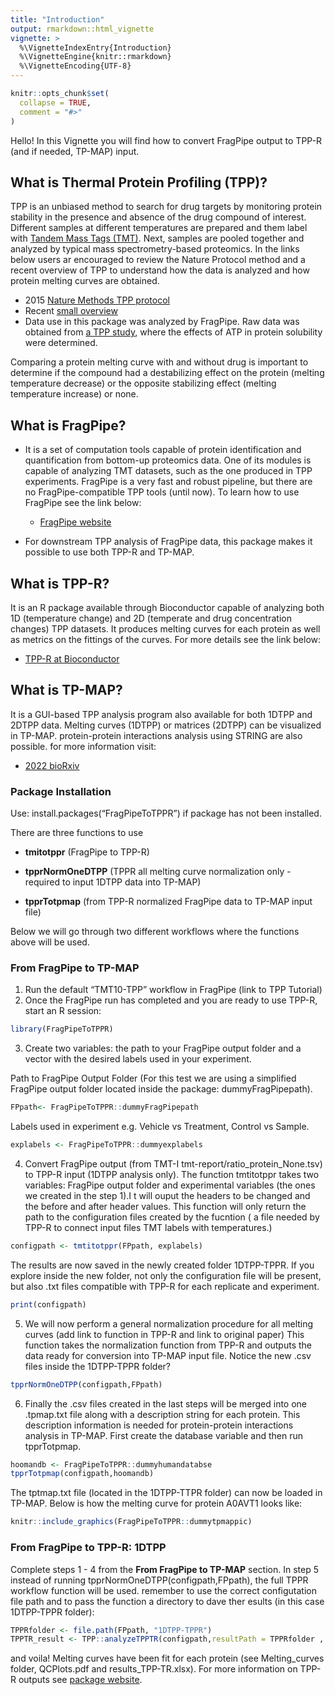 ```yaml
---
title: "Introduction"
output: rmarkdown::html_vignette
vignette: >
  %\VignetteIndexEntry{Introduction}
  %\VignetteEngine{knitr::rmarkdown}
  %\VignetteEncoding{UTF-8}
---
```


```r
knitr::opts_chunk$set(
  collapse = TRUE,
  comment = "#>"
)

```
Hello! In this Vignette you will find how to convert FragPipe output to TPP-R (and if needed, TP-MAP) input.


## What is Thermal Protein Profiling (TPP)?
TPP is an unbiased method to search for drug targets by monitoring protein stability in the presence and absence of the drug compound of interest. Different samples at different temperatures are prepared and them label with [Tandem Mass Tags (TMT)](https://pubs.acs.org/doi/10.1021/ac0262560). Next, samples are pooled together and analyzed by typical mass spectrometry-based proteomics. In the links below users ar encouraged to review the Nature Protocol method and a recent overview of TPP to understand how the data is analyzed and how protein melting curves are obtained. 

  - 2015 [Nature Methods TPP protocol](https://www.nature.com/articles/nprot.2015.101)
  - Recent [small overview](https://pubmed.ncbi.nlm.nih.gov/36368297/)
  - Data use in this package was analyzed by FragPipe. Raw data was obtained from [a TPP study](https://www.nature.com/articles/s41467-019-09107-y), where the effects of ATP in protein solubility were determined.     
  
Comparing a protein melting curve with and without drug is important to determine if the compound had a destabilizing effect on the protein (melting temperature decrease) or the opposite stabilizing effect (melting temperature increase) or none.

## What is FragPipe?
- It is a set of computation tools capable of protein identification and quantification from bottom-up proteomics data. One of its modules is capable of analyzing TMT datasets, such as the one produced in TPP experiments. FragPipe is a very fast and robust pipeline, but there are no FragPipe-compatible TPP tools (until now). To learn how to use FragPipe see the link below:
  
  - [FragPipe website](https://fragpipe.nesvilab.org/docs/tutorial_fragpipe_outputs.html])
  
- For downstream TPP analysis of FragPipe data, this package makes it possible to use both TPP-R and TP-MAP.
  
## What is TPP-R?
It is an R package available through Bioconductor capable of analyzing both 1D (temperature change) and 2D (temperate and drug concentration changes) TPP datasets. It produces melting curves for each protein as well as metrics on the fittings of the curves. For more details see the link below:

  - [TPP-R at Bioconductor](https://bioconductor.org/packages/release/bioc/html/TPP.html)

## What is TP-MAP?
It is a GUI-based TPP analysis program also available for both 1DTPP and 2DTPP data. Melting curves (1DTPP) or matrices (2DTPP) can be visualized in TP-MAP. protein-protein interactions analysis using STRING are also possible. for more information visit:

  - [2022 bioRxiv](https://www.biorxiv.org/content/10.1101/2021.02.22.432361v2)
  
  
### Package Installation

Use: install.packages("FragPipeToTPPR") if package has not been installed.

There are three functions to use

- **tmitotppr** (FragPipe to TPP-R)

- **tpprNormOneDTPP** (TPPR all melting curve normalization only - required to input 1DTPP data into TP-MAP)

- **tpprTotpmap** (from TPP-R normalized FragPipe data to TP-MAP input file)

Below we will go through two different workflows where the functions above will be used.

### From FragPipe to TP-MAP
1. Run the default "TMT10-TPP" workflow in FragPipe (link to TPP Tutorial)
2. Once the FragPipe run has completed and you are ready to use TPP-R, start an R session:

```r
library(FragPipeToTPPR)
```

3. Create two variables: the path to your FragPipe output folder and a vector with the desired labels used in your experiment.

 
Path to FragPipe Output Folder (For this test we are using a simplified FragPipe output folder located inside the package: dummyFragPipepath).
```r
FPpath<- FragPipeToTPPR::dummyFragPipepath
```

Labels used in experiment e.g. Vehicle vs Treatment, Control vs Sample.
```r
explabels <- FragPipeToTPPR::dummyexplabels
```

4. Convert FragPipe output (from TMT-I tmt-report/ratio_protein_None.tsv) to TPP-R input (1DTPP analysis only). The function tmtitotppr takes two variables: FragPipe output folder and experimental variables (the ones we created in the step 1).I t will ouput the headers to be changed and the before and after header values. This function will only return the path to the configuration files created by the fucntion ( a file needed by TPP-R to connect input files TMT labels with temperatures.)

```r
configpath <- tmtitotppr(FPpath, explabels)
```

  The results are now saved in the newly created folder 1DTPP-TPPR. If you explore inside the new folder, not only the configuration file will be present, but also .txt files compatible with TPP-R for each replicate and experiment.
```r
print(configpath)
```

5. We will now perform a general normalization procedure for all melting curves (add link to function in TPP-R and link to original paper) This function takes the normalization function from TPP-R and outputs the data ready for conversion into TP-MAP input file. Notice the new .csv files inside the 1DTPP-TPPR folder?
```r
tpprNormOneDTPP(configpath,FPpath)
```

6. Finally the .csv files created in the last steps will be merged into one .tpmap.txt file along with a description string for each protein. This description information is needed for protein-protein interactions analysis in TP-MAP. First create the database variable and then run tpprTotpmap. 
```r
hoomandb <- FragPipeToTPPR::dummyhumandatabse
tpprTotpmap(configpath,hoomandb)
```

The tptmap.txt file (located in the 1DTPP-TTPR folder) can now be loaded in TP-MAP. Below is how the melting curve for protein A0AVT1 looks like:

```r
knitr::include_graphics(FragPipeToTPPR::dummytpmappic)
```

### From FragPipe to TPP-R: 1DTPP
Complete steps 1 - 4 from the **From FragPipe to TP-MAP** section. In step 5 instead of running tpprNormOneDTPP(configpath,FPpath), the full TPPR workflow function will be used. remember to use the correct configutation file path and to pass the function a directory to dave ther esults (in this case 1DTPP-TPPR folder):

```r
TPPRfolder <- file.path(FPpath, "1DTPP-TPPR")
TPPTR_result <- TPP::analyzeTPPTR(configpath,resultPath = TPPRfolder , methods = "meltcurvefit",idVar= "Prot_ID",qualColName="qssm")

```
and voila! Melting curves have been fit for each protein (see Melting_curves folder, QCPlots.pdf and results_TPP-TR.xlsx). For more information on TPP-R outputs see [package website](https://bioconductor.org/packages/release/bioc/html/TPP.html).
